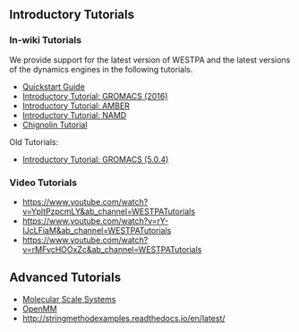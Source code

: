 == Introductory Tutorials ==

=== In-wiki Tutorials ===
We provide support for the latest version of WESTPA and the latest versions of the dynamics engines in the following tutorials.
* [[Quickstart Guide|Quickstart Guide]] 
* [[Gromacs Tutorial (2016)|Introductory Tutorial: GROMACS (2016)]] 
* [[Amber Tutorial|Introductory Tutorial: AMBER]] 
* [[NAMD Tutorial|Introductory Tutorial: NAMD]] 
* [[Chignolin Tutorial|Chignolin Tutorial]]

Old Tutorials:
* [[Gromacs Tutorial (5.0.4)|Introductory Tutorial: GROMACS (5.0.4)]] 

=== Video Tutorials ===
* [[An introduction to WESTPA|https://www.youtube.com/watch?v=YpltPzpcmLY&amp;ab_channel=WESTPATutorials]] 
* [[Introductory Tutorial: BioNetGen (systems biology software)|https://www.youtube.com/watch?v=rY-IJcLFiaM&amp;ab_channel=WESTPATutorials]] 
* [[Introductory Tutorial: Analysis tools|https://www.youtube.com/watch?v=rMFvcHOOxZc&amp;ab_channel=WESTPATutorials]]

== Advanced Tutorials ==

* [[Molecular Scale Systems Tutorial|Molecular Scale Systems]]
* [[OpenMM Tutorial|OpenMM]]
* [[Weighted ensemble-based string method|http://stringmethodexamples.readthedocs.io/en/latest/]]

